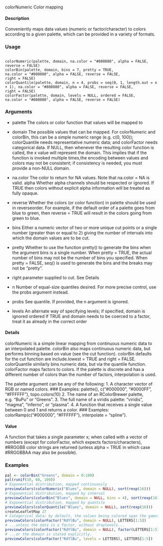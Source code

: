 

colorNumeric Color mapping

#### Description

Conveniently maps data values (numeric or factor/character) to colors according to a given palette,
which can be provided in a variety of formats.

### Usage

<pre><code>
colorNumeric(palette, domain, na.color = "#808080", alpha = FALSE,
reverse = FALSE)
colorBin(palette, domain, bins = 7, pretty = TRUE,
na.color = "#808080", alpha = FALSE, reverse = FALSE,
right = FALSE)
colorQuantile(palette, domain, n = 4, probs = seq(0, 1, length.out = n
+ 1), na.color = "#808080", alpha = FALSE, reverse = FALSE,
right = FALSE)
colorFactor(palette, domain, levels = NULL, ordered = FALSE,
na.color = "#808080", alpha = FALSE, reverse = FALSE)
</code></pre>

### Arguments
* palette The colors or color function that values will be mapped to
* domain The possible values that can be mapped. For colorNumeric and colorBin, this can be a simple numeric range (e.g. c(0, 100)); colorQuantile needs representative numeric data; and colorFactor
needs categorical data.
If NULL, then whenever the resulting color function is called, the x value will
represent the domain. This implies that if the function is invoked multiple times,the encoding between values and colors may not be consistent; if consistency is needed, you must provide a non-NULL domain.
* na.color The color to return for NA values. Note that na.color = NA is valid. alpha Whether alpha channels should be respected or ignored. If TRUE then colors without explicit alpha information will be treated as fully opaque.
* reverse Whether the colors (or color function) in palette should be used in reverseorder. For example, if the default order of a palette goes from blue to green, then reverse = TRUE will result in the colors going from green to blue.
* bins Either a numeric vector of two or more unique cut points or a single number (greater than or equal to 2) giving the number of intervals into which the domain values are to be cut.

* pretty Whether to use the function pretty() to generate the bins when the argument bins is a single number. When pretty = TRUE, the actual number of bins may not be the number of bins you specified. When pretty = FALSE, seq() is used to generate the bins and the breaks may not be "pretty".
* right parameter supplied to cut. See Details
* n Number of equal-size quantiles desired. For more precise control, use the probs argument instead.
* probs See quantile. If provided, the n argument is ignored.
* levels An alternate way of specifying levels; if specified, domain is ignored ordered If TRUE and domain needs to be coerced to a factor, treat it as already in the correct order

#### Details

colorNumeric is a simple linear mapping from continuous numeric data to an interpolated palette.
colorBin also maps continuous numeric data, but performs binning based on value (see the cut function). colorBin defaults for the cut function are include.lowest = TRUE and right = FALSE.
colorQuantile similarly bins numeric data, but via the quantile function.
colorFactor maps factors to colors. If the palette is discrete and has a different number of colors
than the number of factors, interpolation is used.

The palette argument can be any of the following:
1. A character vector of RGB or named colors. ### Examples: palette(), c("#000000", "#0000FF", "#FFFFFF"),
topo.colors(10)
2. The name of an RColorBrewer palette, e.g. "BuPu" or "Greens".
3. The full name of a viridis palette: "viridis", "magma", "inferno", or "plasma".
4. A function that receives a single value between 0 and 1 and returns a color. ### Examples:
colorRamp(c("#000000", "#FFFFFF"), interpolate = "spline").

#### Value
A function that takes a single parameter x; when called with a vector of numbers (except for
colorFactor, which expects factors/characters), #RRGGBB color strings are returned (unless
alpha = TRUE in which case #RRGGBBAA may also be possible).

### Examples

```r
pal <- colorBin("Greens", domain = 0:100)
pal(runif(10, 60, 100))
# Exponential distribution, mapped continuously
previewColors(colorNumeric("Blues", domain = NULL), sort(rexp(16)))
# Exponential distribution, mapped by interval
previewColors(colorBin("Blues", domain = NULL, bins = 4), sort(rexp(16)))
# Exponential distribution, mapped by quantile
previewColors(colorQuantile("Blues", domain = NULL), sort(rexp(16)))
createLeafletMap 27
# Categorical data; by default, the values being colored span the gamut...
previewColors(colorFactor("RdYlBu", domain = NULL), LETTERS[1:5])
# ...unless the data is a factor, without droplevels...
previewColors(colorFactor("RdYlBu", domain = NULL), factor(LETTERS[1:5], levels = LETTERS))
# ...or the domain is stated explicitly.
previewColors(colorFactor("RdYlBu", levels = LETTERS), LETTERS[1:5])
```
